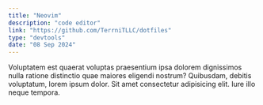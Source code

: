```yaml
---
title: "Neovim"
description: "code editor"
link: "https://github.com/TerrniTLLC/dotfiles"
type: "devtools"
date: "08 Sep 2024"
---
```


Voluptatem est quaerat voluptas praesentium ipsa dolorem dignissimos nulla ratione distinctio quae maiores eligendi nostrum? Quibusdam, debitis voluptatum, lorem ipsum dolor. Sit amet consectetur adipisicing elit. Iure illo neque tempora.
